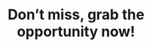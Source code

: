 ---
title: "Don’t miss, grab the <br /> opportunity now!"
details: "Unleash the power of AI within Fledger. Upgrade your productivity with Fledger, the open AI Image app."
action_btn:
  enable: true
  label: "Get started"
  link: "#"
---